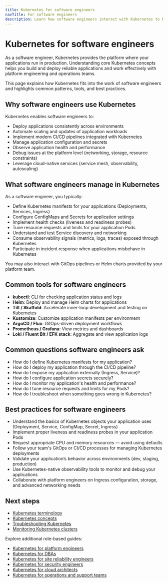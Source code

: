 ```yaml
---
title: Kubernetes for software engineers
navTitle: For software engineers
description: Learn how software engineers interact with Kubernetes to build, deploy, and operate modern applications.
---
```


# Kubernetes for software engineers

As a software engineer, Kubernetes provides the platform where your applications run in production. Understanding core Kubernetes concepts helps you build and deploy reliable applications and work effectively with platform engineering and operations teams.

This page explains how Kubernetes fits into the work of software engineers and highlights common patterns, tools, and best practices.

## Why software engineers use Kubernetes

Kubernetes enables software engineers to:

- Deploy applications consistently across environments
- Automate scaling and updates of application workloads
- Implement modern CI/CD pipelines integrated with Kubernetes
- Manage application configuration and secrets
- Observe application health and performance
- Debug issues at the platform level (networking, storage, resource constraints)
- Leverage cloud-native services (service mesh, observability, autoscaling)

## What software engineers manage in Kubernetes

As a software engineer, you typically:

- Define Kubernetes manifests for your applications (Deployments, Services, Ingress)
- Configure ConfigMaps and Secrets for application settings
- Implement health checks (liveness and readiness probes)
- Tune resource requests and limits for your application Pods
- Understand and test Service discovery and networking
- Consume observability signals (metrics, logs, traces) exposed through Kubernetes
- Participate in incident response when applications misbehave in Kubernetes

You may also interact with GitOps pipelines or Helm charts provided by your platform team.

## Common tools for software engineers

- **kubectl**: CLI for checking application status and logs
- **Helm**: Deploy and manage Helm charts for applications
- **Tilt / Skaffold**: Accelerate inner-loop development and testing on Kubernetes
- **Kustomize**: Customize application manifests per environment
- **ArgoCD / Flux**: GitOps-driven deployment workflows
- **Prometheus / Grafana**: View metrics and dashboards
- **Loki / Fluent Bit / EFK stack**: Aggregate and view application logs

## Common questions software engineers ask

- How do I define Kubernetes manifests for my application?
- How do I deploy my application through the CI/CD pipeline?
- How do I expose my application externally (Ingress, Service)?
- How do I configure application secrets securely?
- How do I monitor my application's health and performance?
- How do I tune resource requests and limits for my Pods?
- How do I troubleshoot when something goes wrong in Kubernetes?

## Best practices for software engineers

- Understand the basics of Kubernetes objects your application uses (Deployment, Service, ConfigMap, Secret, Ingress)
- Implement proper liveness and readiness probes in your application Pods
- Request appropriate CPU and memory resources — avoid using defaults
- Follow your team's GitOps or CI/CD processes for managing Kubernetes deployments
- Validate your application’s behavior across environments (dev, staging, production)
- Use Kubernetes-native observability tools to monitor and debug your applications
- Collaborate with platform engineers on Ingress configuration, storage, and advanced networking needs

## Next steps

- [Kubernetes terminology](./terminology)
- [Kubernetes concepts](./kubernetes-concepts)
- [Troubleshooting Kubernetes](./how-to/troubleshooting-on-kubernetes)
- [Monitoring Kubernetes clusters](./how-to/monitor-kubernetes-cluster)

Explore additional role-based guides:

- [Kubernetes for platform engineers](./platform-engineers)
- [Kubernetes for DBAs](./dbas)
- [Kubernetes for site reliability engineers](./sres)
- [Kubernetes for security engineers](./security-engineers)
- [Kubernetes for cloud architects](./cloud-architects)
- [Kubernetes for operations and support teams](./operations-support)
